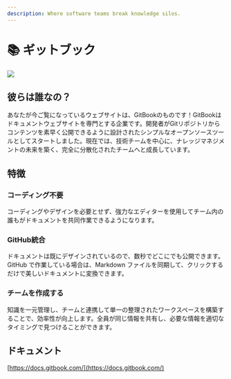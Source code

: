 ```yaml
---
description: Where software teams break knowledge silos.
---
```


# 📚 ギットブック

![](../.gitbook/assets/gitbook_logo.png)

## 彼らは誰なの？

あなたが今ご覧になっているウェブサイトは、GitBookのものです！GitBookはドキュメントウェブサイトを専門とする企業です。開発者がGitリポジトリからコンテンツを素早く公開できるように設計されたシンプルなオープンソースツールとしてスタートしました。現在では、技術チームを中心に、ナレッジマネジメントの未来を築く、完全に分散化されたチームへと成長しています。

## 特徴

### コーディング不要

コーディングやデザインを必要とせず、強力なエディターを使用してチーム内の誰もがドキュメントを共同作業できるようになります。

### GitHub統合

ドキュメントは既にデザインされているので、数秒でどこにでも公開できます。GitHub で作業している場合は、Markdown ファイルを同期して、クリックするだけで美しいドキュメントに変換できます。

### チームを作成する

知識を一元管理し、チームと連携して単一の整理されたワークスペースを構築することで、効率性が向上します。全員が同じ情報を共有し、必要な情報を適切なタイミングで見つけることができます。

## ドキュメント

[https://docs.gitbook.com/](https://docs.gitbook.com/)
